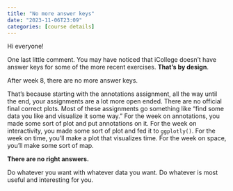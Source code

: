 ```yaml
---
title: "No more answer keys"
date: "2023-11-06T23:09"
categories: [course details]
---
```


Hi everyone!

One last little comment. You may have noticed that iCollege doesn't have answer keys for some of the more recent exercises. **That's by design**. 

After week 8, there are no more answer keys.

That's because starting with the annotations assignment, all the way until the end, your assignments are a lot more open ended. There are no official final correct plots. Most of these assignments go something like "find some data you like and visualize it some way." For the week on annotations, you made some sort of plot and put annotations on it. For the week on interactivity, you made some sort of plot and fed it to `ggplotly()`. For the week on time, you'll make a plot that visualizes time. For the week on space, you'll make some sort of map. 

**There are no right answers.**

Do whatever you want with whatever data you want. Do whatever is most useful and interesting for you.
